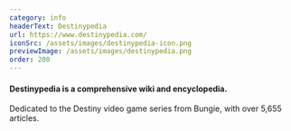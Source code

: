 ```yaml
---
category: info
headerText: Destinypedia
url: https://www.destinypedia.com/
iconSrc: /assets/images/destinypedia-icon.png
previewImage: /assets/images/destinypedia.png
order: 200
---
```


#### Destinypedia is a comprehensive wiki and encyclopedia.

Dedicated to the Destiny video game series from Bungie, with over 5,655 articles.
